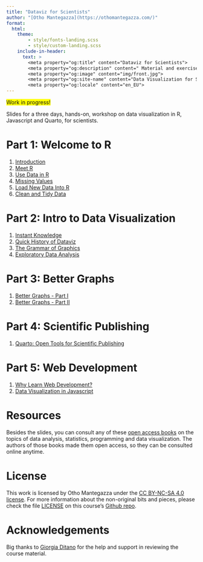 ```yaml
---
title: "Dataviz for Scientists"
author: "[Otho Mantegazza](https://othomantegazza.com/)"
format: 
  html:
    theme:
        - style/fonts-landing.scss
        - style/custom-landing.scss
    include-in-header: 
      text: >
        <meta property="og:title" content="Dataviz for Scientists">
        <meta property="og:description" content=" Material and exercises for a three days workshop on data visualization for scientists in R and a bit of Javascript. By Otho Mantegazza.">
        <meta property="og:image" content="img/front.jpg">
        <meta property="og:site-name" content="Data Visualization for Scientists">
        <meta property="og:locale" content="en_EU">
---
```


<span style="background-color: yellow;">Work in progress!</span>

Slides for a three days, hands-on, workshop on data visualization in R, Javascript and Quarto, for scientists.

# Part 1: Welcome to R

1. [Introduction](100-intro.html)
2. [Meet R](110-meet-r.html)
3. [Use Data in R](120-manipulate.html)
4. [Missing Values](130-missing-values.html)
5. [Load New Data Into R](140-load-data.html)
6. [Clean and Tidy Data](150-clean.html)

# Part 2: Intro to Data Visualization

1. [Instant Knowledge](200-instant-data.html)
2. [Quick History of Dataviz](210-history.html)
3. [The Grammar of Graphics](220-gg.html)
4. [Exploratory Data Analysis](230-eda.html)


# Part 3: Better Graphs

1. [Better Graphs - Part I](310-better-graphs.html)
2. [Better Graphs - Part II](320-better-graphs-2.html)

# Part 4: Scientific Publishing

1. [Quarto: Open Tools for Scientific Publishing](410-sci-pub-tool.html)

# Part 5: Web Development

1. [Why Learn Web Development?](500-web-dev.html)
2. [Data Visualization in Javascript](510-dv-js.html)

# Resources

Besides the slides, you can consult any of these [open access books](https://othomantegazza.com/textbook-library) on the topics of data analysis, statistics, programming and data visualization. The authors of those books made them open access, so they can be consulted online anytime.

# License

This work is licensed by Otho Mantegazza under the [CC BY-NC-SA 4.0 license](https://creativecommons.org/licenses/by-nc-sa/4.0/legalcode). For more information about the non-original bits and pieces, please check the file [LICENSE](https://github.com/othomantegazza/dataviz-for-scientists-slides-python/blob/main/LICENSE) on this course's [Github repo](https://github.com/othomantegazza/dataviz-for-scientists-slides-python).

# Acknowledgements

Big thanks to [Giorgia Ditano](https://giorgia-dit.github.io/about/) for the help and support in reviewing the course material.
